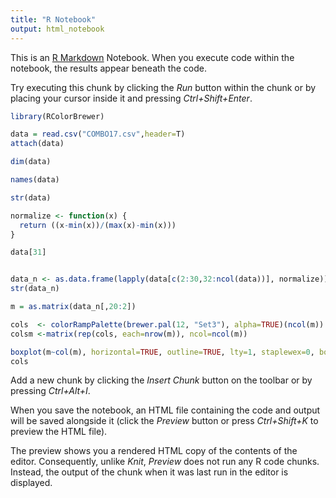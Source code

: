 ```yaml
---
title: "R Notebook"
output: html_notebook
---
```


This is an [R Markdown](http://rmarkdown.rstudio.com) Notebook. When you execute code within the notebook, the results appear beneath the code. 

Try executing this chunk by clicking the *Run* button within the chunk or by placing your cursor inside it and pressing *Ctrl+Shift+Enter*. 

```r
library(RColorBrewer)
```



```r
data = read.csv("COMBO17.csv",header=T)
attach(data)
```
```r
dim(data)
```

```r
names(data)
```

```r
str(data)
```


```r
normalize <- function(x) {
  return ((x-min(x))/(max(x)-min(x)))
}
```

```r
data[31]
```

```r
```



```r
data_n <- as.data.frame(lapply(data[c(2:30,32:ncol(data))], normalize))
str(data_n)
```




```r
m = as.matrix(data_n[,20:2])

cols  <- colorRampPalette(brewer.pal(12, "Set3"), alpha=TRUE)(ncol(m))
colsm <-matrix(rep(cols, each=nrow(m)), ncol=ncol(m))

boxplot(m~col(m), horizontal=TRUE, outline=TRUE, lty=1, staplewex=0, boxwex=0.8, boxlwd=1, medlwd=1, col=cols, xaxt="n", yaxt="n")
cols
```




Add a new chunk by clicking the *Insert Chunk* button on the toolbar or by pressing *Ctrl+Alt+I*.

When you save the notebook, an HTML file containing the code and output will be saved alongside it (click the *Preview* button or press *Ctrl+Shift+K* to preview the HTML file).

The preview shows you a rendered HTML copy of the contents of the editor. Consequently, unlike *Knit*, *Preview* does not run any R code chunks. Instead, the output of the chunk when it was last run in the editor is displayed.
